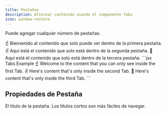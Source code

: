 ```yaml
---
title: Pestañas
description: Alternar contenido usando el componente Tabs
icon: window-restore
---
```


Puede agregar cualquier número de pestañas.

<Tabs>
  <Tab title="First Tab">
    ☝️ Bienvenido al contenido que solo puede ver dentro de la primera pestaña.
  </Tab>

  <Tab title="Second Tab">
    ✌️ Aquí está el contenido que solo está dentro de la segunda pestaña.
  </Tab>

  <Tab title="Third Tab">
    💪 Aquí está el contenido que solo está dentro de la tercera pestaña.
  </Tab>
</Tabs>

<RequestExample>
  ```jsx Tabs Example
  <Tabs>
    <Tab title="First Tab">
      ☝️ Welcome to the content that you can only see inside the first Tab.
    </Tab>
    <Tab title="Second Tab">
      ✌️ Here's content that's only inside the second Tab.
    </Tab>
    <Tab title="Third Tab">
      💪 Here's content that's only inside the third Tab.
    </Tab>
  </Tabs>
  ```
</RequestExample>

## Propiedades de Pestaña

<ResponseField name="title" type="string" required>
  El título de la pestaña. Los títulos cortos son más fáciles de navegar.
</ResponseField>
